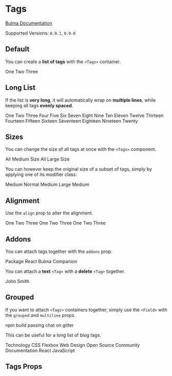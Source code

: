 

<Meta title="Elements/Tags" component={Tags} />

# Tags

[Bulma Documentation](https://bulma.io/documentation/elements/tag/#list-of-tags)

Supported Versions: `0.9.1`, `0.9.0`

## Default

You can create a **list of tags** with the `<Tags>` container.

<Canvas>
  <Story name="Default">
    <Tags>
      <Tag>One</Tag>
      <Tag>Two</Tag>
      <Tag>Three</Tag>
    </Tags>
  </Story>
</Canvas>

## Long List

If the list is **very long**, it will automatically wrap on **multiple lines**, while keeping all tags **evenly spaced**.

<Canvas>
  <Story name="Long List">
    <Tags>
      <Tag>One</Tag>
      <Tag>Two</Tag>
      <Tag>Three</Tag>
      <Tag>Four</Tag>
      <Tag>Five</Tag>
      <Tag>Six</Tag>
      <Tag>Seven</Tag>
      <Tag>Eight</Tag>
      <Tag>Nine</Tag>
      <Tag>Ten</Tag>
      <Tag>Eleven</Tag>
      <Tag>Twelve</Tag>
      <Tag>Thirteen</Tag>
      <Tag>Fourteen</Tag>
      <Tag>Fifteen</Tag>
      <Tag>Sixteen</Tag>
      <Tag>Seventeen</Tag>
      <Tag>Eighteen</Tag>
      <Tag>Nineteen</Tag>
      <Tag>Twenty</Tag>
    </Tags>
  </Story>
</Canvas>

## Sizes

You can change the size of all tags at once with the `<Tags>` component.

<Canvas>
  <Story name="Sizes">
    <React.Fragment>
      <Tags size="medium">
        <Tag>All</Tag>
        <Tag>Medium</Tag>
        <Tag>Size</Tag>
      </Tags>
      <Tags size="large">
        <Tag>All</Tag>
        <Tag>Large</Tag>
        <Tag>Size</Tag>
      </Tags>
    </React.Fragment>
  </Story>
</Canvas>

You can however keep the original size of a subset of tags, simply by applying one of its modifier class:

<Canvas>
  <Story name="Sizes with Subset">
    <Tags size="medium">
      <Tag>Medium</Tag>
      <Tag size="normal">Normal</Tag>
      <Tag>Medium</Tag>
      <Tag size="large">Large</Tag>
      <Tag>Medium</Tag>
    </Tags>
  </Story>
</Canvas>

## Alignment

Use the `align` prop to alter the alignment.

<Canvas>
  <Story name="Alignment">
    <React.Fragment>
      <Tags>
        <Tag>One</Tag>
        <Tag>Two</Tag>
        <Tag>Three</Tag>
      </Tags>
      <Tags align="center">
        <Tag>One</Tag>
        <Tag>Two</Tag>
        <Tag>Three</Tag>
      </Tags>
      <Tags align="right">
        <Tag>One</Tag>
        <Tag>Two</Tag>
        <Tag>Three</Tag>
      </Tags>
    </React.Fragment>
  </Story>
</Canvas>

## Addons

You can attach tags together with the `addons` prop.

<Canvas>
  <Story name="Addons">
    <Tags addons>
      <Tag>Package</Tag>
      <Tag color="primary">React Bulma Companion</Tag>
    </Tags>
  </Story>
</Canvas>

You can attach a **text** `<Tag>` with a **delete** `<Tag>` together.

<Canvas>
  <Story name="Addons with Delete">
    <Tags addons>
      <Tag color="danger">John Smith</Tag>
      <Tag delete />
    </Tags>
  </Story>
</Canvas>

## Grouped

If you want to attach `<Tags>` containers together, simply use the `<Field>` with the `grouped` and `multiline` props.

<Canvas>
  <Story name="Grouped">
    <Field grouped multiline>
      <Control>
        <Tags addons>
          <Tag color="dark">npm</Tag>
          <Tag color="info" />
        </Tags>
      </Control>
      <Control>
        <Tags addons>
          <Tag color="dark">build</Tag>
          <Tag color="success">passing</Tag>
        </Tags>
      </Control>
      <Control>
        <Tags addons>
          <Tag color="dark">chat</Tag>
          <Tag color="primary">on gitter</Tag>
        </Tags>
      </Control>
    </Field>
  </Story>
</Canvas>

This can be useful for a long list of blog tags.

<Canvas>
  <Story name="Long Group">
    <Field grouped multiline>
      <Control>
        <Tags addons>
          <Tag color="link">Technology</Tag>
          <Tag delete />
        </Tags>
      </Control>
      <Control>
        <Tags addons>
          <Tag color="link">CSS</Tag>
          <Tag delete />
        </Tags>
      </Control>
      <Control>
        <Tags addons>
          <Tag color="link">Flexbox</Tag>
          <Tag delete />
        </Tags>
      </Control>
      <Control>
        <Tags addons>
          <Tag color="link">Web Design</Tag>
          <Tag delete />
        </Tags>
      </Control>
      <Control>
        <Tags addons>
          <Tag color="link">Open Source</Tag>
          <Tag delete />
        </Tags>
      </Control>
      <Control>
        <Tags addons>
          <Tag color="link">Community</Tag>
          <Tag delete />
        </Tags>
      </Control>
      <Control>
        <Tags addons>
          <Tag color="link">Documentation</Tag>
          <Tag delete />
        </Tags>
      </Control>
      <Control>
        <Tags addons>
          <Tag color="link">React</Tag>
          <Tag delete />
        </Tags>
      </Control>
      <Control>
        <Tags addons>
          <Tag color="link">JavaScript</Tag>
          <Tag delete />
        </Tags>
      </Control>
    </Field>
  </Story>
</Canvas>

## Tags Props

<ArgsTable of={Tags} />
